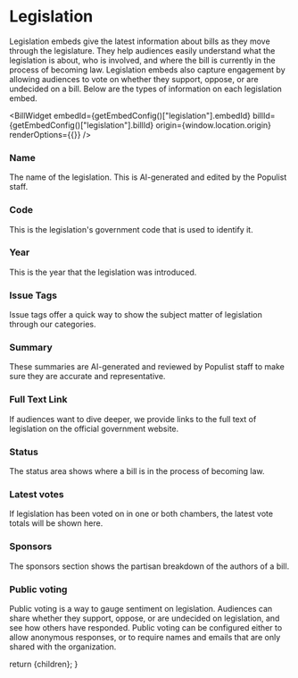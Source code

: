 
# Legislation

Legislation embeds give the latest information about bills as they move through the legislature. They help audiences easily understand what the legislation is about, who is involved, and where the bill is currently in the process of becoming law. Legislation embeds also capture engagement by allowing audiences to vote on whether they support, oppose, or are undecided on a bill. Below are the types of information on each legislation embed.

<BillWidget
  embedId={getEmbedConfig()["legislation"].embedId}
  billId={getEmbedConfig()["legislation"].billId}
  origin={window.location.origin}
  renderOptions={{}}
/>

### Name

The name of the legislation. This is AI-generated and edited by the Populist staff.

### Code

This is the legislation's government code that is used to identify it.

### Year

This is the year that the legislation was introduced.

### Issue Tags

Issue tags offer a quick way to show the subject matter of legislation through our categories.

### Summary

These summaries are AI-generated and reviewed by Populist staff to make sure they are accurate and representative.

### Full Text Link

If audiences want to dive deeper, we provide links to the full text of legislation on the official government website.

### Status

The status area shows where a bill is in the process of becoming law.

### Latest votes

If legislation has been voted on in one or both chambers, the latest vote totals will be shown here.

### Sponsors

The sponsors section shows the partisan breakdown of the authors of a bill.

### Public voting

Public voting is a way to gauge sentiment on legislation. Audiences can share whether they support, oppose, or are undecided on legislation, and see how others have responded. Public voting can be configured either to allow anonymous responses, or to require names and emails that are only shared with the organization.

  return <DocsLayout currentPage="content">{children}</DocsLayout>;
}
